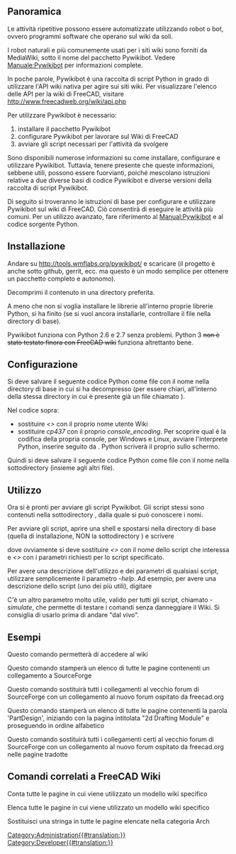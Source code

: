 <languages/>
{{VeryImportantMessage|I robot sono intrinsecamente pericolosi in quanto possono causare automaticamente molti danni. Usalo con estrema cura!}}

<span id="Overview"></span>
==Panoramica==

Le attività ripetitive possono essere automatizzate utilizzando robot o bot, ovvero programmi software che operano sul wiki da soli.

I robot naturali e più comunemente usati per i siti wiki sono forniti da MediaWiki, sotto il nome del pacchetto Pywikibot. Vedere [http://www.mediawiki.org/wiki/Manual:Pywikibot Manuale:Pywikibot] per informazioni complete.

In poche parole, Pywikibot è una raccolta di script Python in grado di utilizzare l'API wiki nativa per agire sui siti wiki. Per visualizzare l'elenco delle API per la wiki di FreeCAD, visitare http://www.freecadweb.org/wiki/api.php

Per utilizzare Pywikibot è necessario:

# installare il pacchetto Pywikibot
# configurare Pywikibot per lavorare sul Wiki di FreeCAD
# avviare gli script necessari per l'attività da svolgere

Sono disponibili numerose informazioni su come installare, configurare e utilizzare Pywikibot. Tuttavia, tenere presente che queste informazioni, sebbene utili, possono essere fuorvianti, poiché mescolano istruzioni relative a due diverse basi di codice Pywikibot e diverse versioni della raccolta di script Pywikibot.

Di seguito si troveranno le istruzioni di base per configurare e utilizzare Pywikibot sul wiki di FreeCAD. Ciò  consentirà di eseguire le attività più comuni. Per un utilizzo avanzato, fare riferimento al [http://www.mediawiki.org/wiki/Manual:Pywikibot Manual:Pywikibot] e al codice sorgente Python.

<span id="Installation"></span>
== Installazione ==

Andare su http://tools.wmflabs.org/pywikibot/ e scaricare {{FileName|package/pywikipedia/core.zip}} (il progetto è anche sotto github, gerrit, ecc. ma questo è un modo semplice per ottenere un pacchetto completo e autonomo).

Decomprimi il contenuto in una directory preferita.

A meno che non si voglia installare le librerie all'interno proprie librerie Python, si ha finito (se si vuol ancora installarle, controllare il file {{FileName|INSTALL}} nella directory di base).

Pywikibot funziona con Python 2.6 e 2.7 senza problemi. Python 3 <s>non è stato testato finora con FreeCAD wiki</s> funziona altrettanto bene.

<span id="Configuration"></span>
==Configurazione==

Si deve salvare il seguente codice Python come file con il nome {{FileName|user-config.py}} nella directory di base in cui si ha decompresso {{FileName|package/pywikipedia/core.zip}} (per essere chiari, all'interno della stessa directory in cui è presente già un file chiamato {{FileName|user-config.py.sample}}).

{{Code|code=
# -*- coding: cp437  -*-
family = 'freecadwiki'
mylang = 'en'
usernames['freecadwiki']['en'] = u'<<yourWikiUserName>>'
#usernames['freecadwiki']['freecadwiki'] = u'<<yourWikiUserName>>'
console_encoding = 'cp437'
}}

Nel codice sopra:

* sostituire ''<<yourWikiUserName>>'' con il proprio nome utente Wiki
* sostituire ''cp437'' con il proprio ''console_encoding''. Per scoprire qual è la codifica della propria console, per Windows e Linux, avviare l'interprete Python, inserire {{SystemInput|import sys}} seguito da {{SystemInput|print sys.stdout.encoding}}. Python scriverà il proprio {{SystemOutput|console_encoding}} sullo schermo.


Quindi si deve salvare il seguente codice Python come file con il nome {{FileName|freecadwiki_family.py}} nella sottodirectory {{FileName|/pywikibot/families}} (insieme agli altri {{FileName|family_xxx.py }} file).

{{Code|code=
# -*- coding: utf-8  -*-

__version__ = '$Id: 7f3891c3bbbfbd69c0b005de953514803d783d92 $'

dalla famiglia di importazione pywikibot


# The MediaWiki family
# user-config.py: usernames['mediawiki']['mediawiki'] = 'User name'
class Family(family.WikimediaFamily):
    def __init__(self):
        super(Family, self).__init__()
        self.name = 'freecadwiki'

        self.langs = {
            'en': 'www.freecadweb.org',
        }

    def scriptpath(self, code):
        return 'wiki'

    def path(self, code):
        return '/index.php' #The path of index.php, look at your wiki address. 
	 
    def apipath(self, code):
        return '/api.php' #The path of api.php

    def version(self, code):
        # Replace with the actual version being run on your wiki
        return '1.20.3'

    def protocol(self, code):
        """
        Can be overridden to return 'https'. Other protocols are not supported.
        """
        return 'http'
        #return 'https' # My server uses https
}}

<span id="Usage"></span>
==Utilizzo==

Ora si è pronti per avviare gli script Pywikibot. Gli script stessi sono contenuti nella sottodirectory {{FileName|/scripts}}, dalla quale si può conoscere i nomi.

Per avviare gli script, aprire una shell e spostarsi nella directory di base (quella di installazione, NON la sottodirectory {{FileName|/scripts}}) e scrivere

{{SystemInput|python pwb.py <<scriptname>>.py -<<parameter>>}}

dove ovviamente si deve sostituire ''<<scriptname>>'' con il nome dello script che interessa e ''<<parametro>>'' con i parametri richiesti per lo script specificato.

Per avere una descrizione dell'utilizzo e dei parametri di qualsiasi script, utilizzare semplicemente il parametro ''-help''. Ad esempio, per avere una descrizione dello script {{FileName|replace.py}} (uno dei più utili), digitare

{{SystemInput|python pwb.py replace.py -help}}

C'è un altro parametro molto utile, valido per tutti gli script, chiamato ''-simulate'', che permette di testare i comandi senza danneggiare il Wiki. Si consiglia di usarlo prima di andare "dal vivo".

<span id="Examples"></span>
==Esempi==

Questo comando permetterà di accedere al wiki

{{SystemInput|pwb.py login.py}}


Questo comando stamperà un elenco di tutte le pagine contenenti un collegamento a SourceForge

{{SystemInput|pwb.py listpages.py -weblink:sourceforge.net}}


Questo comando sostituirà tutti i collegamenti al vecchio forum di SourceForge con un collegamento al nuovo forum ospitato da freecad.org

{{SystemInput|pwb.py replace.py -weblink:sourceforge.net/apps/phpbb/free-cad "sourceforge.net/apps/phpbb/free-cad" "forum.freecad.org"}}


Questo comando stamperà un elenco di tutte le pagine contenenti la parola 'PartDesign', iniziando con la pagina intitolata "2d Drafting Module" e proseguendo in ordine alfabetico

{{SystemInput|pwb.py listpages.py -start:"2d Drafting Module" -grep:PartDesign}}


Questo comando sostituirà tutti i collegamenti certi al vecchio forum di SourceForge con un collegamento al nuovo forum ospitato da freecad.org nelle pagine tradotte

{{SystemInput|pwb.py replace.py -start:Translations:! "https://sourceforge.net/apps/phpbb/free-cad" "http://forum.freecad.org"}}

== Comandi correlati a FreeCAD Wiki ==
Conta tutte le pagine in cui viene utilizzato un modello wiki specifico

{{SystemInput|python3 pwb.py templatecount -count GuiCommand}} 


Elenca tutte le pagine in cui viene utilizzato un modello wiki specifico

{{SystemInput|python3 pwb.py templatecount -list GuiCommand}} 

Sostituisci una stringa in tutte le pagine elencate nella categoria Arch

{{SystemInput|python3 pwb.py replace.py -cat:Arch}}
[[Category:Administration{{#translation:}}]]
[[Category:Developer{{#translation:}}]]